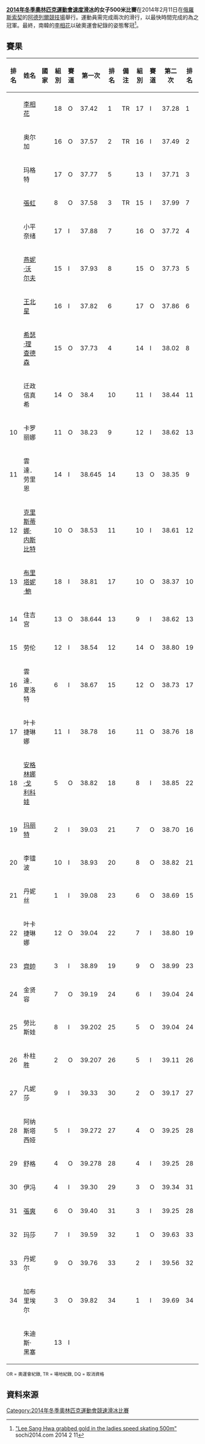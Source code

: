 {{NoteTA
|G1=Sports
|T=zh-cn:2014年冬季奥林匹克运动会速度滑冰比赛—女子500米; zh-tw:2014年冬季奧林匹克運動會競速滑冰比賽—女子500公尺;zh-hk:2014年冬季奧林匹克運動會速度滑冰比賽—女子500米;
|1=zh-cn:2014年冬季奥林匹克运动会速度滑冰比赛—女子500米; zh-tw:2014年冬季奧林匹克運動會競速滑冰比賽—女子500公尺;zh-hk:2014年冬季奧林匹克運動會速度滑冰比賽—女子500米;
|2=zh-hk:速度滑冰; zh-tw:競速滑冰;zh-hk:速度滑冰;
|3=zh-hans:米; zh-cn:米; zh-tw:公尺; zh-hk:米; 
}}

{{Infobox Olympic event
|event = 速度滑冰女子500米
|games = 2014年冬季
|image = 
|caption = 
|venue = [[阿德列爾競技場|阿德列爾競技場]]
|dates = 2014年2月11日
|competitors  = 35
|nations      = 12
|win_value =  	74.70
|gold = [[李相花|李相花]]
|goldNOC = KOR
|silver =  奥尔加 
|silverNOC = RUS
|bronze = 玛格特 
|bronzeNOC = NED
|prev=[[2010年冬季奧林匹克運動會速度滑冰比賽－女子500米|2010]]
|next=[[2018年冬季奧林匹克運動會速度滑冰比賽－女子500米|2018]]
}}
{{SpeedSkatingAt2014WinterOlympics}}
'''[[2014年冬季奧林匹克運動會|2014年冬季奧林匹克運動會]][[2014年冬季奧林匹克運動會競速滑冰比賽|速度滑冰]]的女子500米比賽'''在2014年2月11日在[[俄羅斯|俄羅斯]][[索契|索契]]的[[阿德列爾競技場|阿德列爾競技場]]舉行。運動員需完成兩次的滑行，以最快時間完成的為之冠軍。最終，南韓的[[李相花|李相花]]以破奧運會紀錄的姿態奪冠<ref>[http://www.sochi2014.com/en/news-lee-sang-hwa-grabbed-gold-in-the-ladies-speed-skating-500m "Lee Sang Hwa grabbed gold in the ladies speed skating 500m"] {{Wayback|url=http://www.sochi2014.com/en/news-lee-sang-hwa-grabbed-gold-in-the-ladies-speed-skating-500m |date=20140302100154 }} sochi2014.com 2014 2 11</ref>。

==賽果==
{| class="wikitable sortable" style="text-align:center"
! 排名 !!  姓名 !! 國家 !! 組別 !!  賽道 !! 第一次 !! 排名 !! 備注 !! 組別 !! 賽道 !! 第二次 !! 排名 !! 備注 !! 總計 !! 差距 !! 備注
|-
| {{gold01}} || align="left"| [[李相花|李相花]] || align="left"| {{FlagIOC|KOR|2014年冬季}} || 18 || O || 37.42 || 1 || TR || 17 || I || 37.28 || 1 || '''OR''', '''TR''' || 74.70 || {{sort|+0|—}} || '''OR''', '''TR'''
|-
| {{silver02}} || align="left"| 奥尔加  || align="left"| {{FlagIOC|RUS|2014年冬季}} || 16 || O || 37.57 || 2 || TR || 16 || I || 37.49 || 2 ||  || 75.06 || +0.36 || TR
|-
| {{bronze03}} || align="left"| 玛格特  || align="left"| {{FlagIOC|NED|2014年冬季}} || 17 || O || 37.77 || 5 ||  || 13 || I || 37.71 || 3 ||  || 75.48 || +0.78 ||
|-
| {{sort|04|4}} || align="left"| [[張虹_(速度滑冰運動員)|張虹]] || align="left"| {{FlagIOC|CHN|2014年冬季}} || 8 || O || 37.58 || 3 || TR || 15 || I || 37.99 || 7 ||  || 75.58 || +0.88 ||
|-
| {{sort|05|5}} || align="left"| 小平奈绪  || align="left"| {{FlagIOC|JPN|2014年冬季}} || 17 || I || 37.88 || 7 ||  || 16 || O || 37.72 || 4 ||  || 75.61 || +0.91 ||
|-
| {{sort|06|6}} || align="left"| [[燕妮·沃尔夫|燕妮·沃尔夫]] || align="left"| {{FlagIOC|GER|2014年冬季}} || 15 || I || 37.93 || 8 ||  || 15 || O || 37.73 || 5 ||  || 75.67 || +0.97 ||
|-
| {{sort|07|7}} || align="left"| [[王北星|王北星]] || align="left"| {{FlagIOC|CHN|2014年冬季}} || 16 || I || 37.82 || 6 ||  || 17 || O || 37.86 || 6 ||  || 75.68 || +0.98 ||
|-
| {{sort|08|8}} || align="left"| [[希瑟·贝尔赫斯马|希瑟·理查德森]] || align="left"| {{FlagIOC|USA|2014年冬季}} || 15 || O || 37.73 || 4 ||  || 14 || I || 38.02 || 8 ||  || 75.75 || +1.05 ||
|-
| {{sort|09|9}} || align="left"| 迁政信真希 || align="left"| {{FlagIOC|JPN|2014年冬季}} || 14 || O || 38.4 || 10 ||  || 11 || I || 38.44 || 11 ||  || 76.84 || +2.14 ||
|-
| 10  || align="left"| 卡罗丽娜  || align="left"| {{Nowrap|{{FlagIOC|CZE|2014年冬季}}}} || 11 || O || 38.23 || 9 ||  || 12 || I || 38.62 || 13 ||  || 76.86 || +2.16 ||
|-
| 11 || align="left"| 雲達．劳里恩  || align="left"| {{FlagIOC|NED|2014年冬季}} || 14 || I || 38.645 || 14 ||  || 13 || O || 38.35 || 9 ||  || 76.99 || +2.29 ||
|-
| 12 || align="left"| [[克里斯蒂娜·内斯比特|克里斯蒂娜·内斯比特]] || align="left"| {{FlagIOC|CAN|2014年冬季}} || 10 || O || 38.53 || 11 ||  || 10 || I || 38.61 || 12 ||  || 77.15 || +2.45 ||
|-
| 13 || align="left"| [[布里塔妮·鮑|布里塔妮·鮑]] || align="left"| {{FlagIOC|USA|2014年冬季}} || 18 || I || 38.81 || 17 ||  || 10 || O || 38.37 || 10 ||  || 77.19 || +2.49 ||
|-
| 14 || align="left"| 住吉宫  || align="left"| {{FlagIOC|JPN|2014年冬季}} || 13 || O || 38.644 || 13 ||  || 9 || I || 38.62 || 13 ||  || 77.26 || +2.56 ||
|-
| 15 || align="left"| 劳伦 || align="left"| {{FlagIOC|USA|2014年冬季}} || 12 || I || 38.54 || 12 ||  || 14 || O || 38.80 || 19 ||  || 77.35 || +2.65 ||
|-
| 16 || align="left"| 雲達．夏洛特 || align="left"| {{FlagIOC|NED|2014年冬季}} || 6 || I || 38.67 || 15 ||  || 12 || O || 38.73 || 17 ||  || 77.40 || +2.70 ||
|-
| 17 || align="left"| 叶卡捷琳娜  || align="left"| {{FlagIOC|RUS|2014年冬季}} || 11 || I || 38.78 || 16 ||  || 11 || O || 38.76 || 18 ||  || 77.55 || +2.85 ||
|-
| 18 || align="left"| [[安格林娜·戈利科娃|安格林娜·戈利科娃]] || align="left"| {{FlagIOC|RUS|2014年冬季}} || 5 || O || 38.82 || 18 ||  || 8 || I || 38.85 || 22 ||  || 77.68 || +2.98 ||
|-
| 19 || align="left"| [[玛丽特·伦斯特拉|玛丽特]] || align="left"| {{FlagIOC|NED|2014年冬季}} || 2 || I || 39.03 || 21 ||  || 7 || O || 38.70 || 16 ||  || 77.74 || +3.04 ||
|-
| 20 || align="left"| 李镭波  || align="left"| {{FlagIOC|KOR|2014年冬季}} || 10 || I || 38.93 || 20 ||  || 8 || O || 38.82 || 21 ||  || 77.75 || +3.05 || 
|-
| 21 || align="left"| 丹妮丝  || align="left"| {{FlagIOC|GER|2014年冬季}} || 1 || I || 39.08 || 23 ||  || 6 || O || 38.69 || 15 ||  || 77.78 || +3.08 ||
|-
| 22 || align="left"| 叶卡捷琳娜  || align="left"| {{FlagIOC|KAZ|2014年冬季}} || 12 || O || 39.04 || 22 ||  || 7 || I || 38.80 || 19 ||  || 77.85 || +3.15 ||
|-
| 23 || align="left"| [[齊帥|齊帥]] || align="left"| {{FlagIOC|CHN|2014年冬季}} || 3 || I || 38.89 || 19 ||  || 9 || O || 38.99 || 23 ||  || 77.89 || +3.19 ||
|-
| 24 || align="left"| 金贤容  || align="left"| {{FlagIOC|KOR|2014年冬季}} || 7 || O || 39.19 || 24 ||  || 6 || I || 39.04 || 24 ||  || 78.23 || +3.53 ||
|-
| 25 || align="left"| 勞比斯娃 || align="left"| {{FlagIOC|RUS|2014年冬季}} || 8 || I || 39.202 || 25 ||  || 5 || O || 39.04 || 24 ||  || 78.24 || +3.54 ||
|-
| 26 || align="left"| 朴柱胜  || align="left"| {{FlagIOC|KOR|2014年冬季}} || 2 || O || 39.207 || 26 ||  || 5 || I || 39.11 || 26 ||  || 78.31 || +3.61 ||
|-
| 27 || align="left"| 凡妮莎  || align="left"| {{FlagIOC|AUT|2014年冬季}} || 9 || I || 39.33 || 30 ||  || 2 || O || 39.17 || 27 ||  || 78.50 || +3.80 ||
|-
| 28 || align="left"| 阿纳斯塔西娅  || align="left"| {{FlagIOC|CAN|2014年冬季}} || 5 || I || 39.272 || 27 ||  || 4 || O || 39.25 || 28 ||  || 78.52 || +3.82 ||
|-
| 29 || align="left"| 舒格  || align="left"| {{FlagIOC|USA|2014年冬季}} || 4 || O || 39.278 || 28 ||  || 4 || I || 39.25 || 28 ||  || 78.53 || +3.83 ||
|-
| 30 || align="left"| 伊冯  || align="left"| {{FlagIOC|ITA|2014年冬季}} || 4 || I || 39.30 || 29 ||  || 3 || O || 39.34 || 31 ||  || 78.64 || +3.94 ||
|-
| 31 || align="left"| [[張爽|張爽]] || align="left"| {{FlagIOC|CHN|2014年冬季}} || 6 || O || 39.40 || 31 ||  || 3 || I || 39.25 || 28 ||  || 78.65 || +3.95 ||
|-
| 32 || align="left"| 玛莎  || align="left"| {{FlagIOC|CAN|2014年冬季}} || 7 || I || 39.59 || 32 ||  || 1 || O || 39.63 || 33 ||  || 79.22 || +4.52 ||
|-
| 33 || align="left"| 丹妮尔  || align="left"| {{FlagIOC|CAN|2014年冬季}} || 9 || O || 39.76 || 33 ||  || 2 || I || 39.56  || 32 ||  || 79.32 || +4.62 ||
|-
| 34 || align="left"| 加布里埃尔  || align="left"| {{FlagIOC|GER|2014年冬季}} || 3 || O || 39.82 || 34 ||  || 1 || I || 39.69 || 34 ||  || 79.51 || +4.81 ||
|-
| {{sort|99|}} || align="left"| 朱迪斯·黑塞 || align="left"| {{FlagIOC|GER|2014年冬季}} || 13 || I || {{sort|99|DQ}} || {{sort|99|}} ||  || {{sort|99|}} || {{sort|Z|}} || {{sort|99|}} || {{sort|99|}} ||  || {{sort|99|}} || {{sort|+9|}} ||
|}
<small>OR = 奧運會紀錄, TR = 場地紀錄, DQ = 取消資格</small>

==資料來源==
{{reflist}}

[[Category:2014年冬季奧林匹克運動會競速滑冰比賽|Category:2014年冬季奧林匹克運動會競速滑冰比賽]]